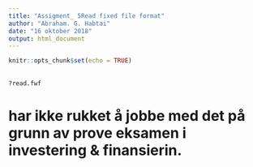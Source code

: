 ```yaml
---
title: "Assigment_ 5Read fixed file format"
author: "Abraham. G. Habtai"
date: "16 oktober 2018"
output: html_document
---
```


```r
knitr::opts_chunk$set(echo = TRUE)
```

## 
```r
?read.fwf

```
# har ikke rukket å jobbe med det på grunn av prove eksamen i investering & finansierin.
